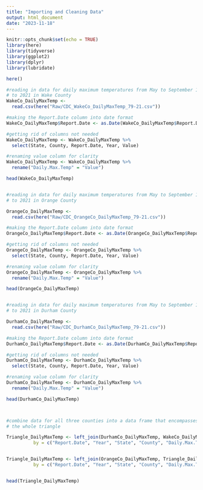 ```yaml
---
title: "Importing and Cleaning Data"
output: html_document
date: "2023-11-18"
---
```


```r
knitr::opts_chunk$set(echo = TRUE)
library(here)
library(tidyverse)
library(ggplot2)
library(dplyr)
library(lubridate)

here()
```


```r
#reading in data for daily maximum temperatures from May to September 1979 
# to 2021 in Wake County
WakeCo_DailyMaxTemp <- 
  read.csv(here("Raw/CDC_WakeCo_DailyMaxTemp_79-21.csv"))

#making the Report.Date column into date format
WakeCo_DailyMaxTemp$Report.Date <- as.Date(WakeCo_DailyMaxTemp$Report.Date)

#getting rid of columns not needed
WakeCo_DailyMaxTemp <- WakeCo_DailyMaxTemp %>% 
  select(State, County, Report.Date, Year, Value)

#renaming value column for clarity
WakeCo_DailyMaxTemp <- WakeCo_DailyMaxTemp %>%
  rename("Daily.Max.Temp" = "Value")

head(WakeCo_DailyMaxTemp)


#reading in data for daily maximum temperatures from May to September 1979 
# to 2021 in Orange County

OrangeCo_DailyMaxTemp <- 
  read.csv(here("Raw/CDC_OrangeCo_DailyMaxTemp_79-21.csv"))

#making the Report.Date column into date format
OrangeCo_DailyMaxTemp$Report.Date <- as.Date(OrangeCo_DailyMaxTemp$Report.Date)

#getting rid of columns not needed
OrangeCo_DailyMaxTemp <- OrangeCo_DailyMaxTemp %>% 
  select(State, County, Report.Date, Year, Value)

#renaming value column for clarity
OrangeCo_DailyMaxTemp <- OrangeCo_DailyMaxTemp %>%
  rename("Daily.Max.Temp" = "Value")

head(OrangeCo_DailyMaxTemp)


#reading in data for daily maximum temperatures from May to September 1979 
# to 2021 in Durham County

DurhamCo_DailyMaxTemp <- 
  read.csv(here("Raw/CDC_DurhamCo_DailyMaxTemp_79-21.csv"))

#making the Report.Date column into date format
DurhamCo_DailyMaxTemp$Report.Date <- as.Date(DurhamCo_DailyMaxTemp$Report.Date)

#getting rid of columns not needed
DurhamCo_DailyMaxTemp <- DurhamCo_DailyMaxTemp %>% 
  select(State, County, Report.Date, Year, Value)

#renaming value column for clarity
DurhamCo_DailyMaxTemp <- DurhamCo_DailyMaxTemp %>%
  rename("Daily.Max.Temp" = "Value")

head(DurhamCo_DailyMaxTemp)



#combine data for all three counties into a data frame that encompasses
# the whole triangle

Triangle_DailyMaxTemp <- left_join(DurhamCo_DailyMaxTemp, WakeCo_DailyMaxTemp, 
          by = c("Report.Date", "Year", "State", "County", "Daily.Max.Temp"))


Triangle_DailyMaxTemp <- left_join(OrangeCo_DailyMaxTemp, Triangle_DailyMaxTemp,
          by = c("Report.Date", "Year", "State", "County", "Daily.Max.Temp"))


head(Triangle_DailyMaxTemp)


```